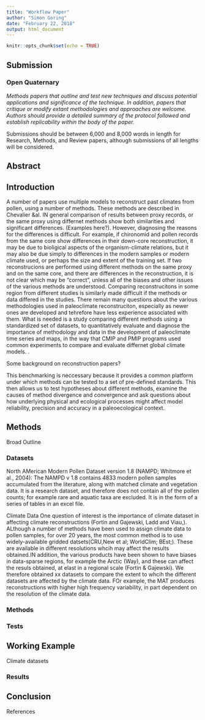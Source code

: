 ```yaml
---
title: "Workflow Paper"
author: "Simon Goring"
date: "February 22, 2018"
output: html_document
---
```


```r
knitr::opts_chunk$set(echo = TRUE)
```

## Submission

### Open Quaternary

*Methods papers that outline and test new techniques and discuss potential applications and significance of the technique. In addition, papers that critique or modify extant methodologies and approaches are welcome. Authors should provide a detailed summary of the protocol followed and establish replicability within the body of the paper.*

Submissions should be between 6,000 and 8,000 words in length for Research, Methods, and Review papers, although submissions of all lengths will be considered.

## Abstract


## Introduction

A number of papers use multiple models to reconstruct past climates from pollen, using a number of methods.  These methods are described in Chevalier &al. IN general comparison of results between proxy records, or the same proxy using differnet methods show both similarities and significant differences. (Examples here?). However, diagnosing the reasons for the differences is difficult. For example, if chironomid and pollen records from the same core show differences in their down-core reconstruction, it may be due to bioligical aspects of the organism-climate relations, but it may also be due simply to differences in the modern samples or modern climate used, or perhaps the size and extent of the training set. If two reconstrucions are performed using different methods on the same proxy and on the same core, and there are differences in the reconstruction, it is not clear which may be "correct", unless all of the biases and other issues of the various methods are understood.  Comparing reconstrucitons in some region from different studies is similarly made difficult if the methods or data differed in the studies. There remain many questions about the various methodologies used in paleoclimate reconstruciton, especially as newer ones are developed and tehrefore have less experience associated with them. What is needed is a study comparing different methods using a standardized set of datasets, to quantitatively evaluate and diagnose the importance of methodology and data in the development of paleoclimate time series and maps, in the  way that CMIP and PMIP programs used common experiments to compare and evaluate differnet global climate models.  . 

Some background on reconstruction papers?

This benchmarking is neccessary because it provides a common platform under which methods can be tested to a set of pre-defined standards.  This then allows us to test hypotheses about different methods, examine the causes of method divergence and convergence and ask questions about how underlying physical and ecological processes might affect model reliability, precision and accuracy in a paleoecological context.

## Methods

Broad Outline

### Datasets
North AMerican Modern Pollen Dataset version 1.8 (NAMPD; Whitmore et al., 2004):  The NAMPD v 1.8 contains 4833 modern pollen samples accumulated from the literature, along with matched climate and vegetation data. It is a research dataset, and therefore does not contain all of the pollen counts; for example rare and aquatic taxa are excluded. It is in the form of a series of tables in an excel file.  

Climate Data
One question of interest is the importance of climate dataset in affecting climate reconstructions (Fortin and Gajewski, Ladd and Viau,). ALthough a number of methods have been used to assign climate data to pollen samples, for over 20 years, the most common method is to use widely-available gridded datsets(CRU,New et al; WorldClim; BEst;). These are available in different resolutions whcih may affect the results obtained.IN addition, the various products have been shown to have biases in data-sparse regions, for example the Arctic (Way), and these can affect the resuls obtained, at elast in a regional scale (Fortin & Gajewski). We therefore obtained xx datasets to compare the extent to whcih the different datasets are affected by the climate data. FOr example, the MAT produces reconstructions with higher high frequency variability, in part dependent on the resolution of the climate data.


### Methods

### Tests

## Working Example

Climate datasets

### Results

## Conclusion

References

